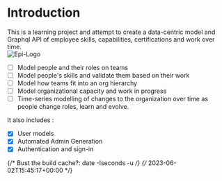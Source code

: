 # Introduction


<div style={{ display: "flex", alignItems: "center" }}>
  <div style={{ flex: 1 }}>
    This is a learning project and attempt to create a data-centric model and
    Graphql API of employee skills, capabilities, certifications and work over
    time.
  </div>
  <div style={{ flex: 1 }}>
    <Image src="/images/epi-logo.svg" alt="Epi-Logo" width={200} height={200} />
  </div>
</div>

- [ ] Model people and their roles on teams
- [ ] Model people's skills and validate them based on their work
- [ ] Model how teams fit into an org hierarchy
- [ ] Model organizational capacity and work in progress
- [ ] Time-series modelling of changes to the organization over time as people change roles, learn and evolve.

It also includes :

- [x] User models
- [x] Automated Admin Generation
- [x] Authentication and sign-in

{/* Bust the build cache?: date -Iseconds -u */}
{/* 2023-06-02T15:45:17+00:00 */}
